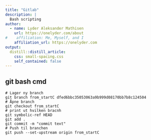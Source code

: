 ```yaml
---
title: "Gitlab"
description: |
  Bash scripting 
author:
  - name: Lyder Aleksander Mathisen 
    url: https://onelyder.com/about
#    affiliation: Me, Myself, and I
    affiliation_url: https://onelyder.com
output:
  distill::distill_article:
    css: small-spacing.css
    self_contained: false
---
```





## git bash cmd

```
# Lager ny branch 
git branch from_startC dfed6bbc35053063a9b999d08170bb7b8c124504
# Åpne branch 
git checkout from_startC 
# print ut hvilken bracnh
git symbolic-ref HEAD
git add .
git commit -m "commit text"
# Push til branchen 
git push --set-upstream origin from_startC
```